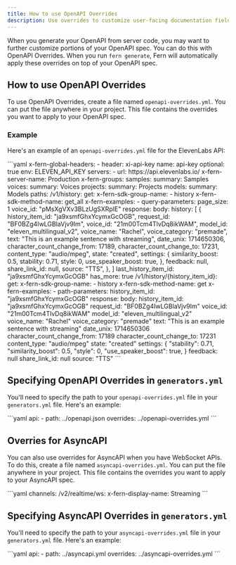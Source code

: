 ```yaml
---
title: How to use OpenAPI Overrides
description: Use overrides to customize user-facing documentation fields, examples, and naming.
---
```


When you generate your OpenAPI from server code, you may want to further customize portions of your OpenAPI spec. You can do this with OpenAPI Overrides. When you run `fern generate`, Fern will automatically apply these overrides on top of your OpenAPI spec.

## How to use OpenAPI Overrides

To use OpenAPI Overrides, create a file named `openapi-overrides.yml`. You can put the file anywhere in your project. This file contains the overrides you want to apply to your OpenAPI spec.

### Example

Here's an example of an `openapi-overrides.yml` file for the ElevenLabs API:

<CodeBlock title="openapi-overrides.yml">
```yaml
x-fern-global-headers:
  - header: xi-api-key
    name: api-key
    optional: true
    env: ELEVEN_API_KEY
servers:
  - url: https://api.elevenlabs.io/
    x-fern-server-name: Production
x-fern-groups:
  samples:
    summary: Samples
  voices:
    summary: Voices
  projects:
    summary: Projects
  models:
    summary: Models
paths:
  /v1/history:
    get:
      x-fern-sdk-group-name:
        - history
      x-fern-sdk-method-name: get_all
      x-fern-examples:
        - query-parameters:
            page_size: 1
            voice_id: "pMsXgVXv3BLzUgSXRplE"
          response:
            body:
              history:
                [
                  {
                    history_item_id: "ja9xsmfGhxYcymxGcOGB",
                    request_id: "BF0BZg4IwLGBlaVjv9Im",
                    voice_id: "21m00Tcm4TlvDq8ikWAM",
                    model_id: "eleven_multilingual_v2",
                    voice_name: "Rachel",
                    voice_category: "premade",
                    text: "This is an example sentence with streaming",
                    date_unix: 1714650306,
                    character_count_change_from: 17189,
                    character_count_change_to: 17231,
                    content_type: "audio/mpeg",
                    state: "created",
                    settings:
                      {
                        similarity_boost: 0.5,
                        stability: 0.71,
                        style: 0,
                        use_speaker_boost: true,
                      },
                    feedback: null,
                    share_link_id: null,
                    source: "TTS",
                  },
                ]
              last_history_item_id: "ja9xsmfGhxYcymxGcOGB"
              has_more: true
  /v1/history/{history_item_id}:
    get:
      x-fern-sdk-group-name:
        - history
      x-fern-sdk-method-name: get
      x-fern-examples:
        - path-parameters:
            history_item_id: "ja9xsmfGhxYcymxGcOGB"
          response:
            body:
              history_item_id: "ja9xsmfGhxYcymxGcOGB"
              request_id: "BF0BZg4IwLGBlaVjv9Im"
              voice_id: "21m00Tcm4TlvDq8ikWAM"
              model_id: "eleven_multilingual_v2"
              voice_name: "Rachel"
              voice_category: "premade"
              text: "This is an example sentence with streaming"
              date_unix: 1714650306
              character_count_change_from: 17189
              character_count_change_to: 17231
              content_type: "audio/mpeg"
              state: "created"
              settings:
                {
                  "stability": 0.71,
                  "similarity_boost": 0.5,
                  "style": 0,
                  "use_speaker_boost": true,
                }
              feedback: null
              share_link_id: null
              source: "TTS"
```
</CodeBlock>

## Specifying OpenAPI Overrides in `generators.yml`

You'll need to specify the path to your `openapi-overrides.yml` file in your `generators.yml` file. Here's an example:

<CodeBlock title="../openapi-overrides.yml">
```yaml
api: 
  - path: ../openapi.json
    overrides: ../openapi-overrides.yml 
```
</CodeBlock>

## Overries for AsyncAPI

You can also use overrides for AsyncAPI when you have WebSocket APIs. To do this, create a file named `asyncapi-overrides.yml`. You can put the file anywhere in your project. This file contains the overrides you want to apply to your AsyncAPI spec.

<CodeBlock title="../asyncapi-overrides.yml">
```yaml 
channels:
  /v2/realtime/ws:
    x-fern-display-name: Streaming
```
</CodeBlock>

## Specifying AsyncAPI Overrides in `generators.yml`

You'll need to specify the path to your `asyncapi-overrides.yml` file in your `generators.yml` file. Here's an example:

<CodeBlock title="generators.yml">
```yaml
api:
  - path: ../asyncapi.yml
    overrides: ../asyncapi-overrides.yml 
```
</CodeBlock>
